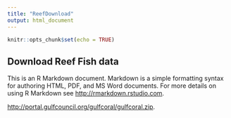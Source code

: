 ```yaml
---
title: "ReefDownload"
output: html_document
---
```


```r
knitr::opts_chunk$set(echo = TRUE)
```

## Download Reef Fish data

This is an R Markdown document. Markdown is a simple formatting syntax for authoring HTML, PDF, and MS Word documents. For more details on using R Markdown see <http://rmarkdown.rstudio.com>.

<http://portal.gulfcouncil.org/gulfcoral/gulfcoral.zip>.

